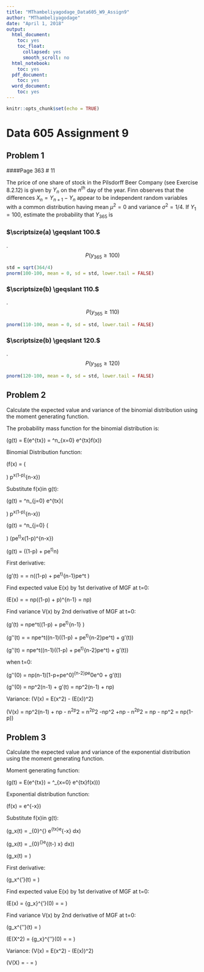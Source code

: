 ---
title: "MThambeliyagodage_Data605_W9_Assign9"
author: "MThambeliyagodage"
date: "April 1, 2018"
output:
  html_document:
    toc: yes
    toc_float:
      collapsed: yes
      smooth_scroll: no
  html_notebook: 
    toc: yes
  pdf_document: 
    toc: yes
  word_document: 
    toc: yes
---

```{r setup, include=FALSE}
knitr::opts_chunk$set(echo = TRUE)
```
# Data 605 Assignment 9

## Problem 1 

####Page 363 # 11

The price of one share of stock in the Pilsdorff Beer Company (see Exercise
8.2.12) is given by $Y_n$ on the $n^{th}$ day of the year. Finn observes that
the differences $X_n = Y_{n+1}-Y_{n}$ appear to be independent random variables
with a common distribution having mean $\mu^2 = 0$ and variance $\sigma^2 = 1/4$. If
$Y_{1} = 100$, estimate the probability that $Y_{365}$ is

### $\scriptsize(a) \geqslant 100.$
.$$ P(y_{365} \geqslant 100) $$
```{r}
std = sqrt(364/4)
pnorm(100-100, mean = 0, sd = std, lower.tail = FALSE)
```
### $\scriptsize(b) \geqslant 110.$
.$$ P(y_{365} \geqslant 110) $$
```{r}
pnorm(110-100, mean = 0, sd = std, lower.tail = FALSE)
```
### $\scriptsize(b) \geqslant 120.$
.$$ P(y_{365} \geqslant 120) $$
```{r}
pnorm(120-100, mean = 0, sd = std, lower.tail = FALSE)
```
## Problem 2
Calculate the expected value and variance of the binomial distribution using the moment generating function.

The probability mass function for the binomial distribution is:

\(g(t) = E(e^{tx}) = \sum^n_{x=0} e^{tx}f(x)\)

Binomial Distribution function:

\(f(x) = \left( \begin{array}{c} n \\ x \end{array} \right) p^x(1-p)^{n-x}\)

Substitute f(x)in g(t):

\(g(t) = \sum^n_{j=0} e^{tx}\left( \begin{array}{c} n \\ x \end{array} \right) p^x(1-p)^{n-x}\)

\(g(t) = \sum^n_{j=0} \left( \begin{array}{c} n \\ x \end{array} \right) (pe^t)^x(1-p)^{n-x}\)

\(g(t) = ((1-p) + pe^t)^n\)

First derivative:

\(g'(t) = \frac{dg(t)}{dt} = n((1-p) + pe^t)^{n-1}pe^t \)

Find expected value E(x) by 1st derivative of MGF at t=0:

\(E(x) = \frac{dg(0)}{dt} = np((1-p) + p)^{n-1} = np\)

Find variance V(x) by 2nd derivative of MGF at t=0:

\(g'(t) = npe^t((1-p) + pe^t)^{n-1} \)

\(g''(t) = \frac{d^2M_x(t)}{dt^2} = npe^t((n-1)((1-p) + pe^t)^{n-2}pe^t) + g'(t)\)

\(g''(t) = npe^t((n-1)((1-p) + pe^t)^{n-2}pe^t) + g'(t)\)

when t=0:

\(g''(0) = np(n-1)[1-p+pe^0]^{n-2}pe^0e^0 + g'(t)\)

\(g''(0) = np^2(n-1) + g'(t) = np^2(n-1) + np\)

Variance: \(V(x) = E(x^2) - (E(x))^2\)

\(V(x) = np^2(n-1) + np - n^2p^2 = n^2p^2 -np^2 +np - n^2p^2 = np - np^2 = np(1-p)\)

## Problem 3 
Calculate the expected value and variance of the exponential distribution using the moment generating function.

Moment generating function:

\(g(t) = E(e^{tx}) = \sum^\infty_{x=0} e^{tx}f(x))\)

Exponential distribution function:

\(f(x) = \lambda e^{-\lambda x}\)

Substitute f(x)in g(t):

\(g_x(t) = \int_{0}^{\infty} e^{tx}\lambda e^{-\lambda x} dx\)

\(g_x(t) = \lambda \int_{0}^{\infty}e^{(t-\lambda) x} dx)\)

\(g_x(t) = \frac{\lambda}{t-\lambda}\)

First derivative:

\(g_x^{'}(t) = \frac{\lambda}{(\lambda - t)^2}\)

Find expected value E(x) by 1st derivative of MGF at t=0:

\(E(x) = {g_x}^{'}(0) = \frac{\lambda}{(\lambda)^2} = \frac{1}{\lambda}\)

Find variance V(x) by 2nd derivative of MGF at t=0:

\(g_x^{''}(t) = \frac{2\lambda}{(\lambda - t)^3}\)

\(E(X^2) = {g_x}^{''}(0) = \frac{2\lambda}{\lambda^3} = \frac{2}{\lambda^2}\)

Variance: \(V(x) = E(x^2) - (E(x))^2\)

\(V(X) = \frac{2}{\lambda^2} - \frac{1}{\lambda^2} = \frac{1}{\lambda^2}\)
 



